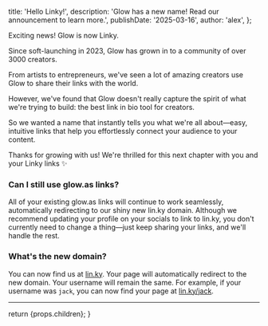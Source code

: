 
  title: 'Hello Linky!',
  description: 'Glow has a new name! Read our announcement to learn more.',
  publishDate: '2025-03-16',
  author: 'alex',
};

Exciting news! Glow is now Linky.

Since soft-launching in 2023, Glow has grown in to a community of over 3000 creators.

From artists to entrepreneurs, we've seen a lot of amazing creators use Glow to share their links with the world.

However, we've found that Glow doesn't really capture the spirit of what we're trying to build: the best link in bio tool for creators.

So we wanted a name that instantly tells you what we're all about—easy, intuitive links that help you effortlessly connect your audience to your content.

Thanks for growing with us! We're thrilled for this next chapter with you and your Linky links ✨

### Can I still use glow.as links?

All of your existing glow.as links will continue to work seamlessly, automatically redirecting to our shiny new lin.ky domain. Although we recommend updating your profile on your socials to link to lin.ky, you don't currently need to change a thing—just keep sharing your links, and we'll handle the rest.

### What's the new domain?

You can now find us at [lin.ky](https://lin.ky). Your page will automatically redirect to the new domain. Your username will remain the same. For example, if your username was `jack`, you can now find your page at [lin.ky/jack](https://lin.ky/jack).

---

  return <ArticleTemplate meta={metadata}>{props.children}</ArticleTemplate>;
}
